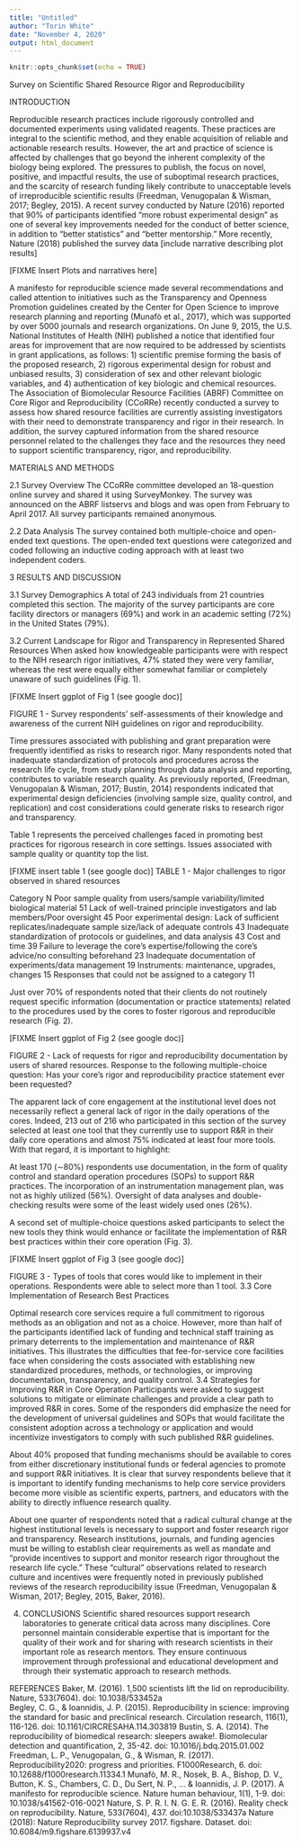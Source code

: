 ```yaml
---
title: "Untitled"
author: "Torin White"
date: "November 4, 2020"
output: html_document
---
```


```r
knitr::opts_chunk$set(echo = TRUE)
```

Survey on Scientific Shared Resource Rigor and Reproducibility

INTRODUCTION

Reproducible research practices include rigorously controlled and documented experiments using validated reagents. These practices are integral to the scientific method, and they enable acquisition of reliable and actionable research results. However, the art and practice of science is affected by challenges that go beyond the inherent complexity of the biology being explored. The pressures to publish, the focus on novel, positive, and impactful results, the use of suboptimal research practices, and the scarcity of research funding likely contribute to unacceptable levels of irreproducible scientific results (Freedman, Venugopalan & Wisman, 2017; Begley, 2015).
A recent survey conducted by Nature (2016) reported that 90% of participants identified “more robust experimental design” as one of several key improvements needed for the conduct of better science, in addition to “better statistics” and “better mentorship.” More recently, Nature (2018) published the survey data [include narrative describing plot results]

[FIXME Insert Plots and narratives here]

A manifesto for reproducible science made several recommendations and called attention to initiatives such as the Transparency and Openness Promotion guidelines created by the Center for Open Science to improve research planning and reporting (Munafò et al., 2017), which was supported by over 5000 journals and research organizations. On June 9, 2015, the U.S. National Institutes of Health (NIH) published a notice that identified four areas for improvement that are now required to be addressed by scientists in grant applications, as follows: 
1) scientific premise forming the basis of the proposed research, 
2) rigorous experimental design for robust and unbiased results, 
3) consideration of sex and other relevant biologic variables, and 
4) authentication of key biologic and chemical resources.
The Association of Biomolecular Resource Facilities (ABRF) Committee on Core Rigor and Reproducibility (CCoRRe) recently conducted a survey to assess how shared resource facilities are currently assisting investigators with their need to demonstrate transparency and rigor in their research. In addition, the survey captured information from the shared resource personnel related to the challenges they face and the resources they need to support scientific transparency, rigor, and reproducibility.

MATERIALS AND METHODS

2.1 Survey Overview
The CCoRRe committee developed an 18-question online survey and shared it using SurveyMonkey. The survey was announced on the ABRF listservs and blogs and was open from February to April 2017. All survey participants remained anonymous.

2.2 Data Analysis
The survey contained both multiple-choice and open-ended text questions. The open-ended text questions were categorized and coded following an inductive coding approach with at least two independent coders.
 
3 RESULTS AND DISCUSSION

3.1 Survey Demographics
A total of 243 individuals from 21 countries completed this section. The majority of the survey participants are core facility directors or managers (69%) and work in an academic setting (72%) in the United States (79%). 

3.2 Current Landscape for Rigor and Transparency in Represented Shared Resources
When asked how knowledgeable participants were with respect to the NIH research rigor initiatives, 47% stated they were very familiar, whereas the rest were equally either somewhat familiar or completely unaware of such guidelines (Fig. 1).

[FIXME Insert ggplot of Fig 1 (see google doc)]

FIGURE 1 - Survey respondents’ self-assessments of their knowledge and awareness of the current NIH guidelines on rigor and reproducibility.

Time pressures associated with publishing and grant preparation were frequently identified as risks to research rigor. Many respondents noted that inadequate standardization of protocols and procedures across the research life cycle, from study planning through data analysis and reporting, contributes to variable research quality. As previously reported, (Freedman, Venugopalan & Wisman, 2017; Bustin, 2014) respondents indicated that experimental design deficiencies (involving sample size, quality control, and replication) and cost considerations could generate risks to research rigor and transparency.

Table 1 represents the perceived challenges faced in promoting best practices for rigorous research in core settings. Issues associated with sample quality or quantity top the list. 

[FIXME insert table 1 (see google doc)]
TABLE 1 - Major challenges to rigor observed in shared resources

Category
N
Poor sample quality from users/sample variability/limited biological material
51
Lack of well-trained principle investigators and lab members/Poor oversight
45
Poor experimental design: Lack of sufficient replicates/inadequate sample size/lack of adequate controls
43
Inadequate standardization of protocols or guidelines, and data analysis
43
Cost and time
39
Failure to leverage the core's expertise/following the core's advice/no consulting beforehand
23
Inadequate documentation of experiments/data management
19
Instruments: maintenance, upgrades, changes
15
Responses that could not be assigned to a category
11


Just over 70% of respondents noted that their clients do not routinely request specific information (documentation or practice statements) related to the procedures used by the cores to foster rigorous and reproducible research (Fig. 2).

[FIXME Insert ggplot of Fig 2 (see google doc)]

FIGURE 2 - Lack of requests for rigor and reproducibility documentation by users of shared resources. Response to the following multiple-choice question: Has your core’s rigor and reproducibility practice statement ever been requested?

The apparent lack of core engagement at the institutional level does not necessarily reflect a general lack of rigor in the daily operations of the cores. Indeed, 213 out of 216 who participated in this section of the survey selected at least one tool that they currently use to support R&R in their daily core operations and almost 75% indicated at least four more tools. With that regard, it is important to highlight:

At least 170 (∼80%) respondents use documentation, in the form of quality control and standard operation procedures (SOPs) to support R&R practices.
The incorporation of an instrumentation management plan, was not as highly utilized (56%).
Oversight of data analyses and double-checking results were some of the least widely used ones (26%).

A second set of multiple-choice questions asked participants to select the new tools they think would enhance or facilitate the implementation of R&R best practices within their core operation (Fig. 3).

[FIXME Insert ggplot of Fig 3 (see google doc)]

FIGURE 3 - Types of tools that cores would like to implement in their operations. Respondents were able to select more than 1 tool.
3.3 Core Implementation of Research Best Practices

Optimal research core services require a full commitment to rigorous methods as an obligation and not as a choice. However, more than half of the participants identified lack of funding and technical staff training as primary deterrents to the implementation and maintenance of R&R initiatives. This illustrates the difficulties that fee-for-service core facilities face when considering the costs associated with establishing new standardized procedures, methods, or technologies, or improving documentation, transparency, and quality control. 
3.4 Strategies for Improving R&R in Core Operation
Participants were asked to suggest solutions to mitigate or eliminate challenges and provide a clear path to improved R&R in cores. Some of the responders did emphasize the need for the development of universal guidelines and SOPs that would facilitate the consistent adoption across a technology or application and would incentivize investigators to comply with such published R&R guidelines.

About  40% proposed that funding mechanisms should be available to cores from either discretionary institutional funds or federal agencies to promote and support R&R initiatives. It is clear that survey respondents believe that it is important to identify funding mechanisms to help core service providers become more visible as scientific experts, partners, and educators with the ability to directly influence research quality. 

About one quarter of respondents noted that a radical cultural change at the highest institutional levels is necessary to support and foster research rigor and transparency. Research institutions, journals, and funding agencies must be willing to establish clear requirements as well as mandate and “provide incentives to support and monitor research rigor throughout the research life cycle.” These “cultural” observations related to research culture and incentives were frequently noted in previously published reviews of the research reproducibility issue (Freedman, Venugopalan & Wisman, 2017; Begley, 2015, Baker, 2016).

4. CONCLUSIONS
Scientific shared resources support research laboratories to generate critical data across many disciplines. Core personnel maintain considerable expertise that is important for the quality of their work and for sharing with research scientists in their important role as research mentors. They ensure continuous improvement through professional and educational development and through their systematic approach to research methods.

REFERENCES
Baker, M. (2016). 1,500 scientists lift the lid on reproducibility. Nature, 533(7604). doi: 10.1038/533452a  
Begley, C. G., & Ioannidis, J. P. (2015). Reproducibility in science: improving the standard for basic and preclinical research. Circulation research, 116(1), 116-126. doi: 10.1161/CIRCRESAHA.114.303819
Bustin, S. A. (2014). The reproducibility of biomedical research: sleepers awake!. Biomolecular detection and quantification, 2, 35-42. doi: 10.1016/j.bdq.2015.01.002
Freedman, L. P., Venugopalan, G., & Wisman, R. (2017). Reproducibility2020: progress and priorities. F1000Research, 6.  doi: 10.12688/f1000research.11334.1
Munafò, M. R., Nosek, B. A., Bishop, D. V., Button, K. S., Chambers, C. D., Du Sert, N. P., ... & Ioannidis, J. P. (2017). A manifesto for reproducible science. Nature human behaviour, 1(1), 1-9. doi: 10.1038/s41562-016-0021
Nature, S. P. R. I. N. G. E. R. (2016). Reality check on reproducibility. Nature, 533(7604), 437. doi:10.1038/533437a
Nature (2018): Nature Reproducibility survey 2017. figshare. Dataset. doi: 10.6084/m9.figshare.6139937.v4 
